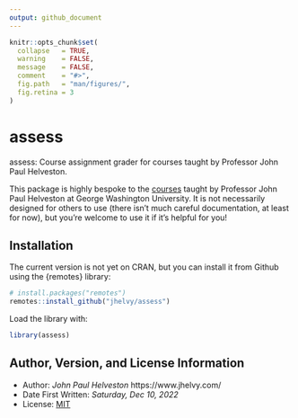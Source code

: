 ```yaml
---
output: github_document
---
```


<!-- README.md is generated from README.Rmd. Please edit that file -->

```r
knitr::opts_chunk$set(
  collapse   = TRUE,
  warning    = FALSE,
  message    = FALSE,
  comment    = "#>",
  fig.path   = "man/figures/",
  fig.retina = 3
)
```

# assess

assess: Course assignment grader for courses taught by Professor John Paul Helveston.

This package is highly bespoke to the [courses](https://www.jhelvy.com/teaching) taught by Professor John Paul Helveston at George Washington University. It is not necessarily designed for others to use (there isn't much careful documentation, at least for now), but you're welcome to use it if it's helpful for you!

## Installation

The current version is not yet on CRAN, but you can install it from
Github using the {remotes} library:

```r
# install.packages("remotes")
remotes::install_github("jhelvy/assess")
```

Load the library with:

```r
library(assess)
```

## Author, Version, and License Information

- Author: *John Paul Helveston* https://www.jhelvy.com/
- Date First Written: *Saturday, Dec 10, 2022*
- License: [MIT](https://github.com/jhelvy/assess/blob/master/LICENSE.md)
